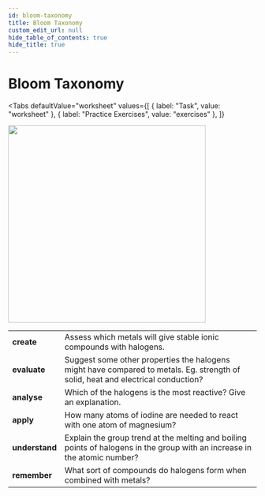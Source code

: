 ```yaml
---
id: bloom-taxonomy
title: Bloom Taxonomy
custom_edit_url: null
hide_table_of_contents: true
hide_title: true
---
```



<Theme halogens />

# Bloom Taxonomy

<Tabs
  defaultValue="worksheet"
  values={[
    { label: "Task", value: "worksheet" },
    { label: "Practice Exercises", value: "exercises" },
  ]}
>

<TabItem value="worksheet">

<img src={bloom} width='400' />
<br />
<table class="BLOOM">
  <tr>
    <td>
      <strong>create</strong>
    </td>
    <td>
      Assess which metals will give stable ionic compounds with halogens.
    </td>
  </tr>
  <tr>
    <td>
      <strong>evaluate</strong>
    </td>
    <td>
    Suggest some other properties the halogens might have compared to metals. Eg. strength of solid, heat and electrical conduction?
    </td>
  </tr>
  <tr>
    <td>
      <strong>analyse</strong>
    </td>
    <td>
      Which of the halogens is the most reactive? Give an explanation.
    </td>
  </tr>
  <tr>
    <td>
      <strong>apply</strong>
    </td>
    <td>
      How many atoms of iodine are needed to react with one atom of magnesium?
    </td>
  </tr>
  <tr>
    <td>
      <strong>understand</strong>
    </td>
    <td>
      Explain the group trend at the melting and boiling points of halogens in the group with an increase in the atomic number?
    </td>
  </tr>
  <tr>
    <td>
      <strong>remember</strong>
    </td>
    <td>What sort of compounds do halogens form when combined with metals?</td>
  </tr>
</table>


</TabItem>

<TabItem value="exercises">
  <Frame src="https://learningapps.org/watch?v=pgy3e8x0t21" height="480px" />
</TabItem>

</Tabs>

